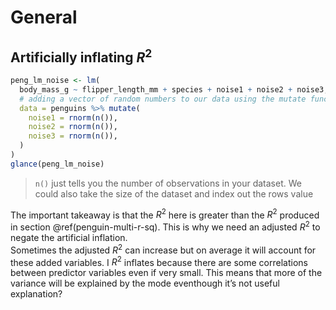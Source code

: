 # General

## Artificially inflating $R^{2}$ {#inflating-r-sq}

```r
peng_lm_noise <- lm(
  body_mass_g ~ flipper_length_mm + species + noise1 + noise2 + noise3,
  # adding a vector of random numbers to our data using the mutate function
  data = penguins %>% mutate(
    noise1 = rnorm(n()),
    noise2 = rnorm(n()),
    noise3 = rnorm(n()),
  )
)
glance(peng_lm_noise)
```

> `n()` just tells you the number of observations in your dataset. We could
> also take the size of the dataset and index out the rows value

The important takeaway is that the $R^{2}$ here is greater than the $R^{2}$
produced in section \@ref(penguin-multi-r-sq). This is why we need an adjusted
$R^{2}$ to negate the artificial inflation.  
Sometimes the adjusted $R^{2}$ can increase but on average it will account for
these added variables. I $R^{2}$ inflates because there are some correlations
between predictor variables even if very small. This means that more of the
variance will be explained by the mode eventhough it's not useful explanation?

